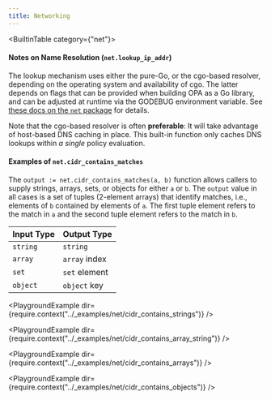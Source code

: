 ```yaml
---
title: Networking
---
```

<BuiltinTable category={"net"}>
#### Notes on Name Resolution (`net.lookup_ip_addr`)

The lookup mechanism uses either the pure-Go, or the cgo-based resolver, depending on the operating system and availability of cgo.
The latter depends on flags that can be provided when building OPA as a Go library, and can be adjusted at runtime via the GODEBUG environment variable.
See [these docs on the `net` package](https://pkg.go.dev/net@go1.17.3#hdr-Name_Resolution) for details.

Note that the cgo-based resolver is often **preferable**: It will take advantage of host-based DNS caching in place.
This built-in function only caches DNS lookups within _a single_ policy evaluation.

#### Examples of `net.cidr_contains_matches`

The `output := net.cidr_contains_matches(a, b)` function allows callers to supply
strings, arrays, sets, or objects for either `a` or `b`. The `output` value in
all cases is a set of tuples (2-element arrays) that identify matches, i.e.,
elements of `b` contained by elements of `a`. The first tuple element refers to
the match in `a` and the second tuple element refers to the match in `b`.

| Input Type | Output Type   |
| ---------- | ------------- |
| `string`   | `string`      |
| `array`    | `array` index |
| `set`      | `set` element |
| `object`   | `object` key  |

<PlaygroundExample dir={require.context("../_examples/net/cidr_contains_strings")} />

<PlaygroundExample dir={require.context("../_examples/net/cidr_contains_array_string")} />

<PlaygroundExample dir={require.context("../_examples/net/cidr_contains_arrays")} />

<PlaygroundExample dir={require.context("../_examples/net/cidr_contains_objects")} />
</BuiltinTable>

